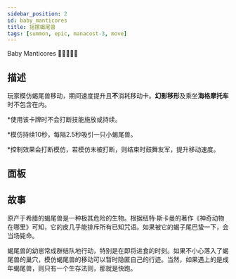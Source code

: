 ```yaml
---
sidebar_position: 2
id: baby_manticores
title: 摇摆蝎尾兽
tags: [summon, epic, manacost-3, move]
---
```


Baby Manticores 🦂🦂👶🦂🦂

<!--truncate-->



<CardBasics cardKey={id}/>


## 描述

玩家模仿蝎尾兽移动，期间速度提升且**不**消耗移动卡。**幻影移形**及乘坐**海格摩托车**时不包含在内。

*使用该卡牌时不会打断技能施放或持续。

*模仿持续10秒，每隔2.5秒吸引一只小蝎尾兽。

*控制效果会打断模仿，若模仿未被打断，则结束时鼓舞友军，提升移动速度。


## 面板


<LevelComponent/>


<CardDynamicTable cardKey={id}/>


<CardComplexTable cardKey={id}/>





## 故事

原产于希腊的蝎尾兽是一种极其危险的生物。根据纽特·斯卡曼的著作《神奇动物在哪里》可知，它的皮几乎能排斥所有已知咒语。如果被它的蝎子尾巴蛰一下，会当场毙命。

蝎尾兽的幼崽常成群结队地行动，特别是在即将进食的时刻。如果不小心落入了蝎尾兽的巢穴，模仿蝎尾兽的移动可以暂时隐匿自己的行迹。当然，如果遇上的是成年蝎尾兽，则只有一个生存法则，那就是快跑。



